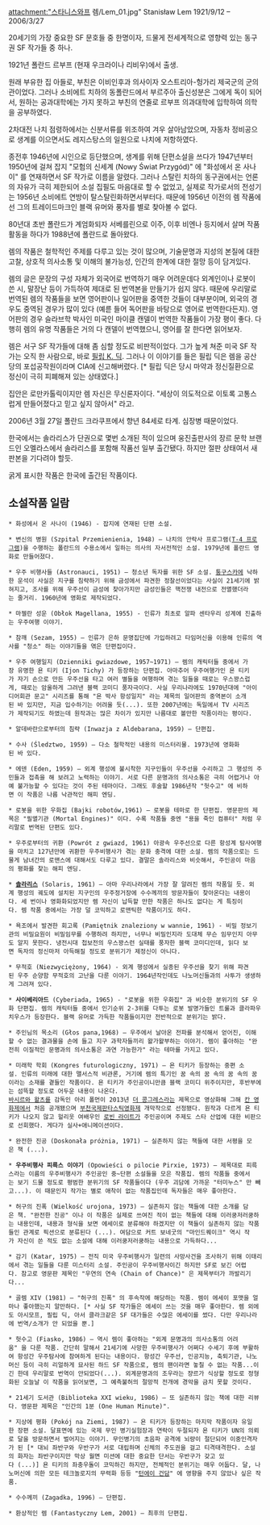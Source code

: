 attachment:"스타니스와프 렘/Lem_01.jpg"
Stanisław Lem
1921/9/12 – 2006/3/27

20세기의 가장 중요한 SF 문호들 중 한명이자, 드물게 전세계적으로 영향력 있는 동구권 SF 작가들 중 하나.

1921년 폴란드 르부프 (현재 우크라이나 리비우)에서 출생. 

원래 부유한 집 아들로, 부친은 이비인후과 의사이자 오스트리아-헝가리 제국군의 군의관이었다. 그러나 소비에트 치하의 동폴란드에서 부르주아 출신성분은 그에게 독이 되어서, 원하는 공과대학에는 가지 못하고 부친의 연줄로 르부프 의과대학에 입학하여 의학을 공부하였다.

2차대전 나치 점령하에서는 신분서류를 위조하여 겨우 살아남았으며, 자동차 정비공으로 생계를 이으면서도 레지스탕스의 일원으로 나치에 저항하였다.

종전후 1946년에 시인으로 등단했으며, 생계를 위해 단편소설을 쓰다가 1947년부터 1950년에 걸쳐 잡지 "모험의 신세계 (Nowy Świat Przygód)" 에 "화성에서 온 사나이" 를 연재하면서 SF 작가로 이름을 알렸다. 그러나 스탈린 치하의 동구권에서는 언론의 자유가 극히 제한되어 소설 집필도 마음대로 할 수 없었고, 실제로 작가로서의 전성기는 1956년 소비에트 연방이 탈스탈린화하면서부터다. 때문에 1956년 이전의 렘 작품에선 그의 트레이드마크인 블랙 유머와 풍자를 별로 찾아볼 수 없다.

80년대 초반 폴란드가 계엄화되자 서베를린으로 이주, 이후 비엔나 등지에서 살며 작품활동을 하다가 1988년에 폴란드로 돌아왔다.

렘의 작품은 철학적인 주제를 다루고 있는 것이 많으며, 기술문명과 지성의 본질에 대한 고찰, 상호적 의사소통 및 이해의 불가능성, 인간의 한계에 대한 절망 등이 담겨있다.

렘의 글은 문장의 구성 자체가 외국어로 번역하기 매우 어려운데다 외계인이나 로봇이 쓴 시, 말장난 등이 가득하여 제대로 된 번역본을 만들기가 쉽지 않다. 때문에 우리말로 번역된 렘의 작품들을 보면 영어판이나 일어판을 중역한 것들이 대부분이며, 외국의 경우도 중역된 경우가 많이 있다 (예륻 들어 독어판을 바탕으로 영어로 번역한다든지). 영어판의 경우 슬라브학 박사인 미국인 마이클 캔델이 번역한 작품들이 가장 평이 좋다. 다행히 렘의 유명 작품들은 거의 다 캔델이 번역했으니, 영어를 잘 한다면 읽어보자.

렘은 서구 SF 작가들에 대해 좀 심할 정도로 비판적이었다. 그가 높게 쳐준 미국 SF 작가는 오직 한 사람으로, 바로 [[필립 K. 딕]]. 그러나 이 이야기를 들은 필립 딕은 렘을 공산당의 포섭공작원이라며 CIA에 신고해버렸다. [* 필립 딕은 당시 마약과 정신질환으로 정신이 극히 피폐해져 있는 상태였다.]

집안은 로만카톨릭이지만 렘 자신은 무신론자이다. "세상이 의도적으로 이토록 고통스럽게 만들어졌다고 믿고 싶지 않아서" 라고.

2006년 3월 27일 폴란드 크라쿠프에서 향년 84세로 타계. 심장병 때문이었다.

한국에서는 솔라리스가 단권으로 몇번 소개된 적이 있으며 웅진출판사의 장르 문학 브랜드인 오멜라스에서 솔라리스를 포함해 작품선 일부 출간됐다. 하지만 절판 상태여서 새 판본을 기다려야 할듯.

굵게 표시한 작품은 한국에 출간된 작품이다.
== 소설작품 일람 == 
 * 화성에서 온 사나이 (1946) - 잡지에 연재된 단편 소설.

 * 변신의 병원 (Szpital Przemienienia, 1948) – 나치의 안락사 프로그램([[T-4 프로그램]])을 수행하는 폴란드의 수용소에서 일하는 의사의 자서전적인 소설. 1979년에 폴란드 영화로 만들어졌다.

 * 우주 비행사들 (Astronauci, 1951) – 청소년 독자를 위한 SF 소설. [[퉁구스카]]에 낙하한 운석이 사실은 지구를 침략하기 위해 금성에서 파견한 정찰선이었다는 사실이 21세기에 밝혀지고, 조사를 위해 우주선이 금성에 찾아가지만 금성인들은 핵전쟁 내전으로 전멸했더라는 줄거리. 1960년에 영화로 제작되었다.

 * 마젤란 성운 (Obłok Magellana, 1955) - 인류가 최초로 알파 센타우리 성계에 진출하는 우주여행 이야기.

 * 참깨 (Sezam, 1955) – 인류가 은하 문명집단에 가입하려고 타임머신을 이용해 인류의 역사를 "청소" 하는 이야기들을 엮은 단편집이다.

 * 우주 여행일지 (Dzienniki gwiazdowe, 1957~1971) – 렘의 캐릭터들 중에서 가장 유명한 욘 티키 (Ijon Tichy) 가 등장하는 단편집. 아마추어 우주여행가인 욘 티키가 자기 손으로 만든 우주선을 타고 여러 별들을 여행하며 겪는 일들을 때로는 우스꽝스럽게, 때로는 암울하게 그려낸 블랙 코미디 풍자극이다. 사실 우리나라에도 1970년대에 "아이디어회관 문고" 시리즈를 통해 "욘 박사 항성일지" 라는 제목의 일어판의 중역본이 소개된 바 있지만, 지금 입수하기는 어려울 듯(...). 또한 2007년에는 독일에서 TV 시리즈가 제작되기도 하였는데 원작과는 많은 차이가 있지만 나름대로 볼만한 작품이라는 평이다.

 * 알데바란으로부터의 침략 (Inwazja z Aldebarana, 1959) – 단편집.

 * 수사 (Śledztwo, 1959) – 다소 철학적인 내용의 미스터리물. 1973년에 영화화된 바 있다.

 * 에덴 (Eden, 1959) – 외계 행성에 불시착한 지구인들이 우주선을 수리하고 그 행성의 주민들과 접촉을 해 보려고 노력하는 이야기. 서로 다른 문명과의 의사소통은 극히 어렵거나 아예 불가능할 수 있다는 것이 주된 테마이다. 그래도 후술할 1986년작 "헛수고" 에 비하면 이 작품은 나름 낙관적인 해피 엔딩.

 * 로봇을 위한 우화집 (Bajki robotów,1961) – 로봇을 테마로 한 단편집. 영문판의 제목은 "필멸기관 (Mortal Engines)" 이다. 수록 작품들 중엔 "용을 죽인 컴퓨터" 처럼 우리말로 번역된 단편도 있다.

 * 우주로부터의 귀환 (Powrót z gwiazd, 1961) 아광속 우주선으로 다른 항성계 탐사여행을 마치고 127년만에 귀환한 우주비행사가 겪는 문화 충격에 대한 소설. 렘의 작품으로는 드물게 남녀간의 로맨스에 대해서도 다루고 있다. 결말은 솔라리스와 비슷해서, 주인공이 마음의 평화를 찾는 해피 엔딩.

 * '''[[솔라리스]]''' (Solaris, 1961) – 아마 우리나라에서 가장 잘 알려진 렘의 작품일 듯. 외계 행성의 궤도에 설치된 지구인의 우주정거장에 수수께끼의 방문자들이 찾아온다는 내용이다. 세 번이나 영화화되었지만 렘 자신이 납득할 만한 작품은 하나도 없다는 게 특징이다. 렘 작품 중에서는 가장 덜 코믹하고 로맨틱한 작품이기도 하다.

 * 욕조에서 발견한 회고록 (Pamiętnik znaleziony w wannie, 1961) - 비밀 정보기관의 비밀요원이 비밀임무를 수행하려 하지만, 너무나 비밀인지라 도대체 무슨 임무인지 아무도 알지 못한다. 냉전시대 첩보전의 우스꽝스런 실태를 풍자한 블랙 코미디인데, 읽다 보면 독자의 정신마저 아득해질 정도로 분위기가 제정신이 아니다.

 * 무적호 (Niezwyciężony, 1964) - 외계 행성에서 실종된 우주선을 찾기 위해 파견된 우주 순양함 무적호의 고난을 다룬 이야기. 1964년작인데도 나노머신들과의 사투가 생생하게 그려져 있다.

 * '''사이베리아드''' (Cyberiada, 1965) - "로봇을 위한 우화집" 과 비슷한 분위기의 SF 우화 단편집. 렘의 캐릭터들 중에서 인기순위 2-3위를 다투는 로봇 발명가들인 트룰과 클라파우치우스가 등장한다. 블랙 유머로 가득한 작품들이지만 전반적으로 분위기는 밝다.

 * 주인님의 목소리 (Głos pana,1968) – 우주에서 날아온 전파를 분석해서 얻어진, 이해할 수 없는 결과물을 손에 들고 지구 과학자들끼리 왈가왈부하는 이야기. 렘이 좋아하는 "완전히 이질적인 문명과의 의사소통은 과연 가능한가" 라는 테마를 가지고 있다.

 * 미래학 학회 (Kongres futurologiczny, 1971) – 욘 티키가 등장하는 중편 소설. 인류의 미래에 대한 맬서스적 비관론, 거기에 렘의 특기인 꿈 속의 꿈 속의 꿈 속의 꿈이라는 소재를 곁들인 작품이다. 욘 티키가 주인공이니만큼 블랙 코미디 위주이지만, 후반부에는 섬뜩할 정도로 어두운 내용이 나온다.
 [[바시르와 왈츠를]] 감독인 아리 폴먼이 2013년 [[더 콩그레스]]라는 제목으로 영상화해 그해 [[칸 영화제]]에서 처음 공개됐으며 [[부천국제판타스틱영화제]] 개막작으로 선정됐다. 원작과 다르게 욘 티키가 나오지 않고 헐리웃 여배우인 [[로빈 라이트]]가 주인공이며 주제도 스타 산업에 대한 비판으로 선회했다. 게다가 실사+애니메이션이다.

 * 완전한 진공 (Doskonała próżnia, 1971) – 실존하지 않는 책들에 대한 서평을 모은 책 (...).

 * '''우주비행사 피륵스 이야기''' (Opowieści o pilocie Pirxie, 1973) – 제목대로 피륵스라는 이름의 우주비행사가 주인공인 중~단편 소설들을 모은 작품집. 렘의 작품들 중에서는 보기 드물 정도로 평범한 분위기의 SF 작품들이다 (우주 괴담에 가까운 "터미누스" 만 빼고...). 이 때문인지 작가는 별로 애착이 없는 작품집인데 독자들은 매우 좋아한다.

 * 허구의 진폭 (Wielkość urojona, 1973) – 실존하지 않는 책들에 대한 소개를 담은 책. "완전한 진공" 이나 이 작품은 실제로 쓰여진 적이 없는 책들에 대해 이러쿵저러쿵하는 내용인데, 내용과 형식을 보면 에세이로 분류해야 하겠지만 이 책들이 실존하지 않는 작품들인 관계로 픽션으로 분류된다 (...). 여담으로 커트 보네굿의 "마인드퀘이크" 역시 작가 자신이 쓴 적도 없는 소설에 대해 이러쿵저러쿵하는 내용으로 가득하다...

 * 감기 (Katar, 1975) – 전직 미국 우주비행사가 일련의 사망사건을 조사하기 위해 이태리에서 겪는 일들을 다룬 미스터리 소설. 주인공이 우주비행사이긴 하지만 SF로 보긴 어렵다. 참고로 영문판 제목인 "우연의 연속 (Chain of Chance)" 은 제목부터가 까발리기다...

 * 골렘 XIV (1981) – "허구의 진폭" 의 후속작에 해당하는 작품. 렘이 에세이 포맷을 얼마나 좋아했는지 알만하다. [* 사실 SF 작가들은 에세이 쓰는 것을 매우 좋아한다. 렘 외에도 아시모프, 필립 딕, 아서 클라크같은 SF 대가들은 수많은 에세이를 썼다. 다만 우리나라에 번역/소개가 안 되었을 뿐.]

 * 헛수고 (Fiasko, 1986) – 역시 렘이 좋아하는 "외계 문명과의 의사소통의 어려움" 을 다룬 작품. 간단히 말해서 21세기에 사망한 우주비행사가 어쩌다 수세기 후에 부활하여 항성간 우주탐사에 참여하게 된다는 내용이다. 항성간 우주선, 인공지능, 축퇴기관, 나노머신 등이 극히 리얼하게 묘사된 하드 SF 작품으로, 렘의 팬이라면 놓칠 수 없는 작품...이긴 한데 우리말로 번역이 안되었다(...). 외계문명과의 조우라는 쟝르가 식상할 정도로 정형화된 오늘날 이 작품을 읽어보면, 그 예측불허의 절망적 전개에 경악을 금치 못할 것이다.

 * 21세기 도서관 (Biblioteka XXI wieku, 1986) – 또 실존하지 않는 책에 대한 리뷰다. 영문판 제목은 "인간의 1분 (One Human Minute)".

 * 지상에 평화 (Pokój na Ziemi, 1987) – 욘 티키가 등장하는 마지막 작품이자 유일한 장편 소설. 달표면에 있는 국제 무인 병기실험장과 연락이 두절되자 욘 티키가 UN의 의뢰로 달을 방문하면서 벌어지는 이야기. 무인병기의 초음파 공격에 뇌량이 절단되어 이중인격자가 된 [* 대뇌 좌반구와 우반구가 서로 대립하며 신체의 주도권을 걸고 티격태격한다. 소설의 화자는 좌반구이지만 막상 월면 미션에 대한 중요한 단서는 우반구가 갖고 있다 (...)] 욘 티키의 좌충우돌이 코믹하긴 하지만, 전체적인 분위기는 매우 어둡다. 달, 나노머신에 의한 모든 테크놀로지의 무력화 등등 "[[턴에이 건담]]" 에 영향을 주지 않았나 싶은 작품. 

 * 수수께끼 (Zagadka, 1996) – 단편집.

 * 환상적인 렘 (Fantastyczny Lem, 2001) – 최후의 단편집.
